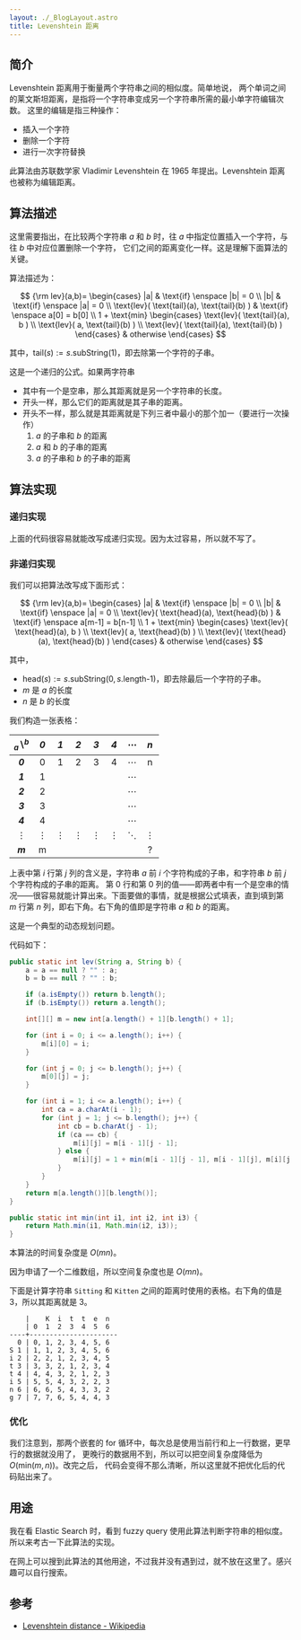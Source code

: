 ```yaml
---
layout: ./_BlogLayout.astro
title: Levenshtein 距离
---
```


## 简介

Levenshtein 距离用于衡量两个字符串之间的相似度。简单地说，
两个单词之间的莱文斯坦距离，是指将一个字符串变成另一个字符串所需的最小单字符编辑次数。
这里的编辑是指三种操作：

- 插入一个字符
- 删除一个字符
- 进行一次字符替换

此算法由苏联数学家 Vladimir Levenshtein 在 1965 年提出。Levenshtein 距离也被称为编辑距离。

## 算法描述

这里需要指出，在比较两个字符串 $a$ 和 $b$ 时，往 $a$ 中指定位置插入一个字符，与往 $b$ 中对应位置删除一个字符，
它们之间的距离变化一样。这是理解下面算法的关键。

算法描述为：

$$
{\rm lev}(a,b)= \begin{cases}
  |a| & \text{if} \enspace |b| = 0
\\
  |b| & \text{if} \enspace |a| = 0
\\
  \text{lev}( \text{tail}(a), \text{tail}(b) ) & \text{if} \enspace a[0] = b[0]
\\
  1 + \text{min} \begin{cases}
    \text{lev}( \text{tail}(a), b )
  \\
    \text{lev}( a, \text{tail}(b) )
  \\
    \text{lev}( \text{tail}(a), \text{tail}(b) )
  \end{cases} & otherwise
\end{cases}
$$

其中，$\text{tail}(s) := s.\text{subString}(1)$，即去除第一个字符的子串。

这是一个递归的公式。如果两字符串

- 其中有一个是空串，那么其距离就是另一个字符串的长度。
- 开头一样，那么它们的距离就是其子串的距离。
- 开头不一样，那么就是其距离就是下列三者中最小的那个加一（要进行一次操作）
  1. $a$ 的子串和 $b$ 的距离
  1. $a$ 和 $b$ 的子串的距离
  1. $a$ 的子串和 $b$ 的子串的距离

## 算法实现

### 递归实现

上面的代码很容易就能改写成递归实现。因为太过容易，所以就不写了。

### 非递归实现

我们可以把算法改写成下面形式：

$$
{\rm lev}(a,b)= \begin{cases}
  |a| & \text{if} \enspace |b| = 0
\\
  |b| & \text{if} \enspace |a| = 0
\\
  \text{lev}( \text{head}(a), \text{head}(b) ) & \text{if} \enspace a[m-1] = b[n-1]
\\
  1 + \text{min} \begin{cases}
    \text{lev}( \text{head}(a), b )
  \\
    \text{lev}( a, \text{head}(b) )
  \\
    \text{lev}( \text{head}(a), \text{head}(b) )
  \end{cases} & otherwise
\end{cases}
$$

其中，

- $\text{head}(s) := s.\text{subString}(0, s.\text{length-1})$，即去除最后一个字符的子串。
- $m$ 是 $a$ 的长度
- $n$ 是 $b$ 的长度

我们构造一张表格：

| $_a\backslash ^b$ | **_0_**  | **_1_**  | **_2_**  | **_3_**  | **_4_**  | $\cdots$ | **_n_**  |
| :---------------: | :------: | :------: | :------: | :------: | :------: | :------: | :------: |
|      **_0_**      |    0     |    1     |    2     |    3     |    4     | $\cdots$ |    n     |
|      **_1_**      |    1     |          |          |          |          | $\cdots$ |          |
|      **_2_**      |    2     |          |          |          |          | $\cdots$ |          |
|      **_3_**      |    3     |          |          |          |          | $\cdots$ |          |
|      **_4_**      |    4     |          |          |          |          | $\cdots$ |          |
|     $\vdots$      | $\vdots$ | $\vdots$ | $\vdots$ | $\vdots$ | $\vdots$ | $\ddots$ | $\vdots$ |
|      **_m_**      |    m     |          |          |          |          |          |    ?     |

上表中第 $i$ 行第 $j$ 列的含义是，字符串 $a$ 前 $i$ 个字符构成的子串，和字符串 $b$ 前 $j$ 个字符构成的子串的距离。
第 0 行和第 0 列的值——即两者中有一个是空串的情况——很容易就能计算出来。下面要做的事情，就是根据公式填表，直到填到第 $m$
行第 $n$ 列，即右下角。右下角的值即是字符串 $a$ 和 $b$ 的距离。

这是一个典型的动态规划问题。

代码如下：

```java
public static int lev(String a, String b) {
    a = a == null ? "" : a;
    b = b == null ? "" : b;

    if (a.isEmpty()) return b.length();
    if (b.isEmpty()) return a.length();

    int[][] m = new int[a.length() + 1][b.length() + 1];

    for (int i = 0; i <= a.length(); i++) {
        m[i][0] = i;
    }

    for (int j = 0; j <= b.length(); j++) {
        m[0][j] = j;
    }

    for (int i = 1; i <= a.length(); i++) {
        int ca = a.charAt(i - 1);
        for (int j = 1; j <= b.length(); j++) {
            int cb = b.charAt(j - 1);
            if (ca == cb) {
                m[i][j] = m[i - 1][j - 1];
            } else {
                m[i][j] = 1 + min(m[i - 1][j - 1], m[i - 1][j], m[i][j - 1]);
            }
        }
    }
    return m[a.length()][b.length()];
}

public static int min(int i1, int i2, int i3) {
    return Math.min(i1, Math.min(i2, i3));
}
```

本算法的时间复杂度是 $O(mn)$。

因为申请了一个二维数组，所以空间复杂度也是 $O(mn)$。

下面是计算字符串 `Sitting` 和 `Kitten` 之间的距离时使用的表格。右下角的值是 3，所以其距离就是 3。

```
    |    K  i  t  t  e  n
    | 0  1  2  3  4  5  6
----+----------------------
  0 | 0, 1, 2, 3, 4, 5, 6
S 1 | 1, 1, 2, 3, 4, 5, 6
i 2 | 2, 2, 1, 2, 3, 4, 5
t 3 | 3, 3, 2, 1, 2, 3, 4
t 4 | 4, 4, 3, 2, 1, 2, 3
i 5 | 5, 5, 4, 3, 2, 2, 3
n 6 | 6, 6, 5, 4, 3, 3, 2
g 7 | 7, 7, 6, 5, 4, 4, 3
```

### 优化

我们注意到，那两个嵌套的 for 循环中，每次总是使用当前行和上一行数据，更早行的数据就没用了，
更晚行的数据用不到，所以可以把空间复杂度降低为 $O(\text{min}(m, n))$。改完之后，
代码会变得不那么清晰，所以这里就不把优化后的代码贴出来了。

## 用途

我在看 Elastic Search 时，看到 fuzzy query 使用此算法判断字符串的相似度。所以来考古一下此算法的实现。

在网上可以搜到此算法的其他用途，不过我并没有遇到过，就不放在这里了。感兴趣可以自行搜索。

## 参考

- [Levenshtein distance - Wikipedia](https://en.wikipedia.org/wiki/Levenshtein_distance)
